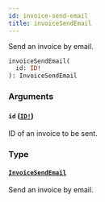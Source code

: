 ```yaml
---
id: invoice-send-email
title: invoiceSendEmail
---
```


Send an invoice by email.

```graphql
invoiceSendEmail(
  id: ID!
): InvoiceSendEmail

```

### Arguments

#### `id` ([`ID!`](/api-reference/scalars/id.mdx))

ID of an invoice to be sent.

### Type

#### [`InvoiceSendEmail`](/api-reference/objects/invoice-send-email.mdx)

Send an invoice by email.
